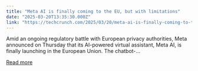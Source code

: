 ```yaml
---
title: "Meta AI is finally coming to the EU, but with limitations"
date: "2025-03-20T13:35:30.000Z"
link: "https://techcrunch.com/2025/03/20/meta-ai-is-finally-coming-to-the-eu-but-with-limitations/"
---
```


Amid an ongoing regulatory battle with European privacy authorities, Meta announced on Thursday that its AI-powered virtual assistant, Meta AI, is finally launching in the European Union. The chatbot-...

[Read more](https://techcrunch.com/2025/03/20/meta-ai-is-finally-coming-to-the-eu-but-with-limitations/)
